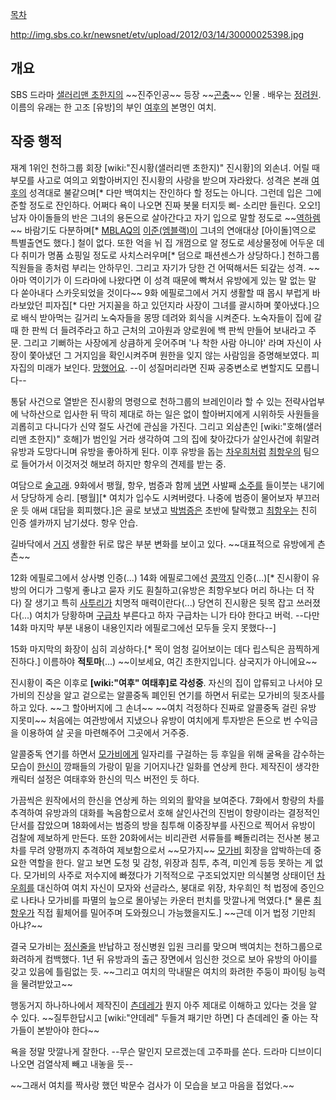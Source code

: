 [[목차]]

http://img.sbs.co.kr/newsnet/etv/upload/2012/03/14/30000025398.jpg

== 개요 ==
SBS 드라마 [[샐러리맨 초한지]]의 ~~진주인공~~ 등장 ~~[[곤충]]~~ 인물 . 배우는 [[정려원]]. 이름의 유래는 한 고조 [유방]의 부인 [[여후]]의 본명인 여치. 

== 작중 행적 ==
재계 1위인 천하그룹 회장 [wiki:"진시황(샐러리맨 초한지)" 진시황]의 외손녀. 어릴 때 부모를 사고로 여의고 외할아버지인 진시황의 사랑을 받으며 자라왔다. 성격은 본래 [[여후]]의 성격대로 불같으며[* 다만 백여치는 잔인하다 할 정도는 아니다. 그런데 입은 그에 준할 정도로 잔인하다. 어쩌다 욕이 나오면 진짜 봇물 터지듯 삐- 소리만 들린다. 오오!] 남자 아이돌들의 반은 그녀의 용돈으로 살아간다고 자기 입으로 말할 정도로 ~~[[역하렘]]~~ 바람기도 다분하며[* [[MBLAQ]]의 [[이준(엠블랙)]]이 그녀의 연애대상 [아이돌]역으로 특별출연도 했다.] 철이 없다. 또한 억을 뉘 집 개껌으로 알 정도로 세상물정에 어두운 데다 취미가 명품 쇼핑일 정도로 사치스러우며[* 덤으로 패션센스가 상당하다.] 천하그룹 직원들을 종처럼 부리는 안하무인. 그리고 자기가 당한 건 어떡해서든 되갚는 성격. ~~아마 역이기가 이 드라마에 나왔다면 이 성격 때문에 빡쳐서 유방에게 있는 말 없는 말 다 쏟아내다 스카웃되었을 것이다~~ 9화 에필로그에서 거지 생활할 때 몹시 부럽게 바라보았던 피자집[* 다만 거지꼴을 하고 있던지라 사장이 그녀를 괄시하며 쫓아냈다.]으로 배식 받아먹는 길거리 노숙자들을 몽땅 데려와 회식을 시켜준다. 노숙자들이 집에 갈 때 한 판씩 더 들려주라고 하고 근처의 고아원과 양로원에 백 판씩 만들어 보내라고 주문. 그리고 기뻐하는 사장에게 상큼하게 웃어주며 '나 착한 사람 아니야' 라며 자신이 사장이 쫓아냈던 그 거지임을 확인시켜주며 원한을 잊지 않는 사람임을 증명해보였다. 피자집의 미래가 보인다. [[망했어요]]. --이 성질머리라면 진짜 공중변소로 변할지도 모릅니다--

통닭 사건으로 열받은 진시황의 명령으로 천하그룹의 브레인이라 할 수 있는 전략사업부에 낙하산으로 입사한 뒤 딱히 제대로 하는 일은 없이 할아버지에게 시위하듯 사원들을 괴롭히고 다니다가 신약 절도 사건에 관심을 가진다. 그리고 외삼촌인 [wiki:"호해(샐러리맨 초한지)" 호해]가 범인일 거라 생각하여 그의 집에 찾아갔다가 살인사건에 휘말려 유방과 도망다니며 유방을 좋아하게 된다. 이후 유방을 돕는 [[차우희]]처럼 [[최항우]]의 팀으로 들어가서 이것저것 해보려 하지만 항우의 견제를 받는 중.

여담으로 [[술고래]]. 9화에서 팽월, 항우, 범증과 함께 [[냉면]] 사발째 [[소주]]를 들이붓는 내기에서 당당하게 승리. [팽월][* 여치가 입수도 시켜버렸다. 나중에 범증이 물어보자 부끄러운 듯 애써 대답을 회피했다.]은 골로 보냈고 [[박범증]]은 초반에 탈락했고 [[최항우]]는 친히 인증 셀카까지 남기셨다. 항우 안습.

길바닥에서 [[거지]] 생활한 뒤로 많은 부분 변화를 보이고 있다. ~~대표적으로 유방에게 츤츤~~

12화 에필로그에서 상사병 인증(...) 14화 에필로그에선 [[콩깍지]] 인증(...)[* 진시황이 유방의 어디가 그렇게 좋냐고 묻자 키도 훤칠하고(유방은 최항우보다 머리 하나는 더 작다) 잘 생기고 특히 [[사투리]]가 치명적 매력이란다(...) 당연히 진시황은 뒷목 잡고 쓰러졌다(...) 여치가 당황하며 [[구급차]] 부른다고 하자 구급차는 니가 타야 한다고 버럭. --다만 14화 마지막 부분 내용이 내용인지라 에필로그에선 모두들 웃지 못했다--]

15화 마지막의 화장이 심히 괴상하다.[* 목이 엄청 길어보이는 데다 립스틱은 끔찍하게 진하다.] 이름하야 '''적토마'''(...) ~~이보세요, 여긴 초한지입니다. 삼국지가 아니에요~~

진시황이 죽은 이후로 '''[wiki:"여후" 여태후]로 각성중'''. 자신의 집이 압류되고 나서야 모가비의 진상을 알고 겉으로는 알콜중독 폐인된 연기를 하면서 뒤로는 모가비의 뒷조사를 하고 있다. ~~그 할아버지에 그 손녀~~ ~~여치 걱정하다 진짜로 알콜중독 걸린 유방 지못미~~ 처음에는 여관방에서 지냈으나 유방이 여치에게 투자받은 돈으로 번 수익금을 이용하여 살 곳을 마련해주어 그곳에서 거주중.

알콜중독 연기를 하면서 [[모가비]]에게 일자리를 구걸하는 등 후일을 위해 굴욕을 감수하는 모습이 [[한신]]이 깡패들의 가랑이 밑을 기어지나간 일화를 연상케 한다. 제작진이 생각한 캐릭터 설정은 여태후와 한신의 믹스 버전인 듯 하다. 

가끔씩은 원작에서의 한신을 연상케 하는 의외의 활약을 보여준다. 7화에서 항량의 차를 추격하여 유방과의 대화를 녹음함으로서 호해 살인사건의 진범이 항량이라는 결정적인 단서를 잡았으며 18화에서는 범증의 방을 침투해 이중장부를 사진으로 찍어서 유방이 검찰에 제보하게 만든다. 또한 20화에서는 비리관련 서류들를 빼돌리려는 전사본 봉고차를 무려 양평까지 추격하여 제보함으로서 ~~모가지~~ [[모가비]] 회장을 압박하는데 중요한 역할을 한다. 알고 보면 도청 및 감청, 위장과 침투, 추격, 미인계 등등 못하는 게 없다. 모가비의 사주로 저수지에 빠졌다가 기적적으로 구조되었지만 의식불명 상태이던 [[차우희]]를 대신하여 여치 자신이 모자와 선글라스, 붕대로 위장, 차우희인 척 법정에 증인으로 나타나 모가비를 파멸의 늪으로 몰아넣는 카운터 펀치를 맛깔나게 먹였다.[* 물론 [[최항우]]가 직접 휠체어를 밀어주며 도와줬으니 가능했을지도.] ~~근데 이거 법정 기만죄 아냐?~~

결국 모가비는 [[정신줄]]을 반납하고 정신병원 입원 크리를 맞으며 백여치는 천하그룹으로 화려하게 컴백했다. 1년 뒤 유방과의 출근 장면에서 임신한 것으로 보아 유방의 아이를 갖고 있음에 틀림없는 듯. ~~그리고 여치의 막내딸은 여치의 화려한 주둥이 파이팅 능력을 물려받았고~~

행동거지 하나하나에서 제작진이 [[츤데레]]가 뭔지 아주 제대로 이해하고 있다는 것을 알 수 있다. ~~질투한답시고 [wiki:"얀데레" 두들겨 패기만 하면] 다 츤데레인 줄 아는 작가들이 본받아야 한다~~

욕을 정말 맛깔나게 잘한다. --무슨 말인지 모르겠는데 고주파를 쏜다. 드라마 디브이디 나오면 검열삭제 빼고 내놓을 듯--

~~그래서 여치를 짝사랑 했던 박문수 검사가 이 모습을 보고 마음을 접었다.~~
